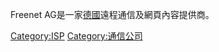 {{Infobox_Company |
  company_name   = Freenet AG |
  company_logo   =  |
  company_type   = ([[Xetra系统|Xetra系统]]交易的)[[公众公司|公众公司]]  |
  foundation     = 2007年建立|
  location       = {{GER}}[[比德尔斯多夫|比德尔斯多夫]]|
  key_people     = 董事会主席[[Christoph_Vilanek|Christoph Vilanek]] |
  num_employees  = 4.394人（全球）|
  industry       = [[网络服务和手机运营|网络服务和手机运营]]|
  revenue        = {{increase}}36.5亿[[欧元|€]](2009年)|  
  homepage       = [http://www.freenet.ag ]}}

Freenet AG是一家[[德國|德國]]遠程通信及網頁內容提供商。

[[Category:ISP|Category:ISP]]
[[Category:通信公司|Category:通信公司]]